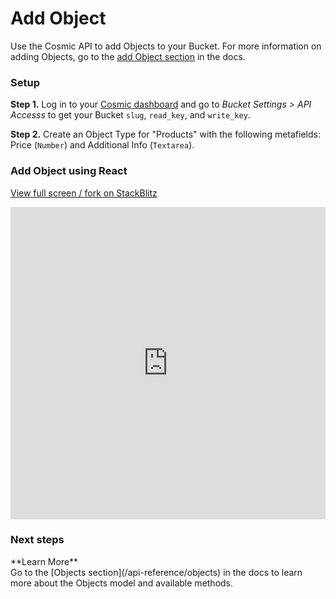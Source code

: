 
# Add Object

Use the Cosmic API to add Objects to your Bucket. For more information on adding Objects, go to the [add Object section](/api-reference/objects#add-object) in the docs.

### Setup

**Step 1.** Log in to your [Cosmic dashboard](https://app.cosmicjs.com/login) and go to <i>Bucket Settings > API Accesss</i> to get your Bucket `slug`, `read_key`, and `write_key`.

**Step 2.** Create an Object Type for "Products" with the following metafields: Price (`Number`) and Additional Info (`Textarea`).

### Add Object using React

[View full screen / fork on StackBlitz ](https://stackblitz.com/edit/cosmic-add-object)

<iframe
  src="https://stackblitz.com/edit/cosmic-add-object?embed=1&file=index.js"
  width="100%"
  height="500"
  frameBorder="0"
></iframe>

### Next steps

<Callout emoji="💡">
  **Learn More**
  <br />
  Go to the [Objects section](/api-reference/objects) in the docs to learn more
  about the Objects model and available methods.
</Callout>
